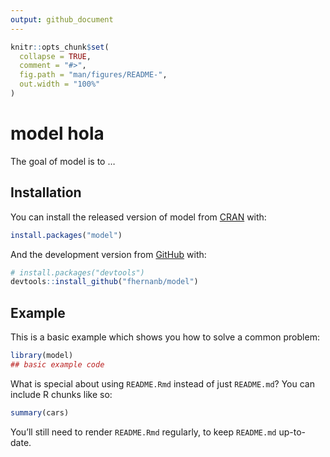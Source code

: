 ```yaml
---
output: github_document
---
```


<!-- README.md is generated from README.Rmd. Please edit that file -->

```r
knitr::opts_chunk$set(
  collapse = TRUE,
  comment = "#>",
  fig.path = "man/figures/README-",
  out.width = "100%"
)
```

# model hola

<!-- badges: start -->
<!-- badges: end -->

The goal of model is to ...

## Installation

You can install the released version of model from [CRAN](https://CRAN.R-project.org) with:

``` r
install.packages("model")
```

And the development version from [GitHub](https://github.com/) with:

``` r
# install.packages("devtools")
devtools::install_github("fhernanb/model")
```
## Example

This is a basic example which shows you how to solve a common problem:

```r
library(model)
## basic example code
```

What is special about using `README.Rmd` instead of just `README.md`? You can include R chunks like so:

```r
summary(cars)
```

You'll still need to render `README.Rmd` regularly, to keep `README.md` up-to-date.


